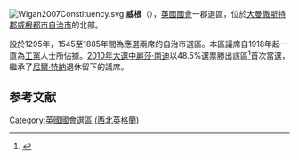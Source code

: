 {{NoteTA
|G1=PoliticiansUK
|G2=UK Places
|G3=People
|G4=Country
}}
[[File:Wigan2007Constituency.svg|right]]
'''威根'''（{{lang-en|Wigan}}），[[英國|英國]][[英國國會|國會]]一郡選區，位於[[大曼徹斯特郡|大曼徹斯特郡]][[威根都市自治市|威根都市自治市]]的北部。

設於1295年，1545至1885年間為應選兩席的自治市選區。本區議席自1918年起一直為[[工黨_(英國)|工黨]]人士所佔據。[[2010年英國大選|2010年大選中]][[麗莎·南迪|麗莎·南迪]]以48.5%選票勝出該區<ref name="">{{cite news
|publisher=[[英國廣播公司|英國廣播公司]]
|date=2010年5月7日
|title=Election 2010/Constituency/Wigan
|url=http://news.bbc.co.uk/1/shared/election2010/results/constituency/f15.stm
|accessdate=2010年10月18日
|archive-date=2020年6月2日
|archive-url=https://web.archive.org/web/20200602175307/http://news.bbc.co.uk/1/shared/election2010/results/constituency/f15.stm
|dead-url=no
}}</ref>首次當選，繼承了[[尼爾·特納|尼爾·特納]]退休留下的議席。

==参考文献==
<div class="references-small">
<references></references>
</div>

{{DEFAULTSORT:Wigan (UK Parliament constituency)}}
[[Category:英國國會選區_(西北英格蘭)|Category:英國國會選區 (西北英格蘭)]]